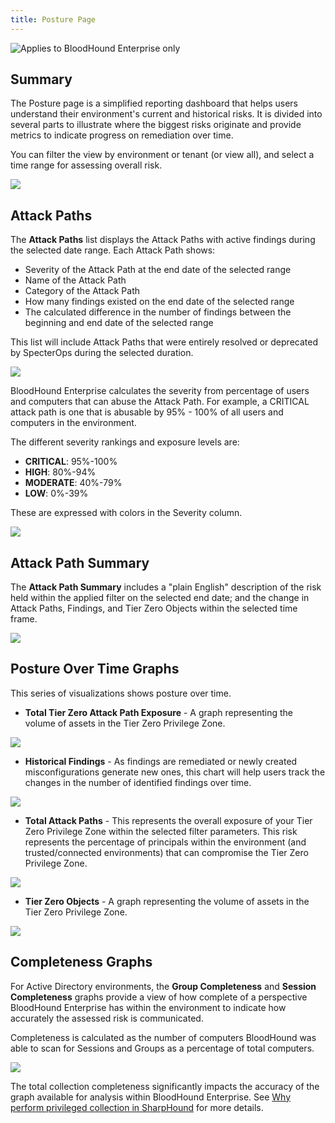 ---
title: Posture Page
---

<img noZoom src="/assets/enterprise-edition-pill-tag.svg" alt="Applies to BloodHound Enterprise only"/>

## Summary

The Posture page is a simplified reporting dashboard that helps users understand their environment's current and historical risks. It is divided into several parts to illustrate where the biggest risks originate and provide metrics to indicate progress on remediation over time.

You can filter the view by environment or tenant (or view all), and select a time range for assessing overall risk.

<Frame>
  <img src="/images/posture_page/page_filter.png"/>
</Frame>

## Attack Paths

The **Attack Paths** list displays the Attack Paths with active findings during the selected date range. Each Attack Path shows:

* Severity of the Attack Path at the end date of the selected range
* Name of the Attack Path
* Category of the Attack Path
* How many findings existed on the end date of the selected range
* The calculated difference in the number of findings between the beginning and end date of the selected range

This list will include Attack Paths that were entirely resolved or deprecated by SpecterOps during the selected duration.

<Frame>
  <img src="/images/posture_page/attack_paths.png"/>
</Frame>

BloodHound Enterprise calculates the severity from percentage of users and computers that can abuse the Attack Path. 
For example, a CRITICAL attack path is one that is abusable by 95% - 100% of all users and computers in the environment. 

The different severity rankings and exposure levels are:

* **CRITICAL**: 95%-100%
* **HIGH**: 80%-94%
* **MODERATE**: 40%-79%
* **LOW**: 0%-39%

These are expressed with colors in the Severity column.
<Frame>
  <img src="/images/posture_page/severity_scale.png"/>
</Frame>

## Attack Path Summary

The **Attack Path Summary** includes a "plain English" description of the risk held within the applied filter on the selected end date; and the change in Attack Paths, Findings, and Tier Zero Objects within the selected time frame.

<Frame>
  <img src="/images/posture_page/attack_path_summary.png"/>
</Frame>

## Posture Over Time Graphs

This series of visualizations shows posture over time.

* **Total Tier Zero Attack Path Exposure** \- A graph representing the volume of assets in the Tier Zero Privilege Zone.

<Frame>
  <img src="/images/posture_page/total_exposure_graph.png"/>
</Frame>

* **Historical Findings** \- As findings are remediated or newly created misconfigurations generate new ones, this chart will help users track the changes in the number of identified findings over time.

<Frame>
  <img src="/images/posture_page/historical_findings_graph.png"/>
</Frame>

* **Total Attack Paths** \- This represents the overall exposure of your Tier Zero Privilege Zone within the selected filter parameters. This risk represents the percentage of principals within the environment (and trusted/connected environments) that can compromise the Tier Zero Privilege Zone.

<Frame>
  <img src="/images/posture_page/attack_paths_graph.png"/>
</Frame>

* **Tier Zero Objects** \- A graph representing the volume of assets in the Tier Zero Privilege Zone.

<Frame>
  <img src="/images/posture_page/tier_zero_graph.png"/>
</Frame>

## Completeness Graphs

For Active Directory environments, the **Group Completeness** and **Session Completeness** graphs provide a view of how complete of a perspective BloodHound Enterprise has within the environment to indicate how accurately the assessed risk is communicated.

Completeness is calculated as the number of computers BloodHound was able to scan for Sessions and Groups as a percentage of total computers.

<Frame>
  <img src="/images/posture_page/group_session_completeness.png"/>
</Frame>

The total collection completeness significantly impacts the accuracy of the graph available for analysis within BloodHound Enterprise. See [Why perform privileged collection in SharpHound](/collect-data/enterprise-collection/privileged-collection) for more details.
